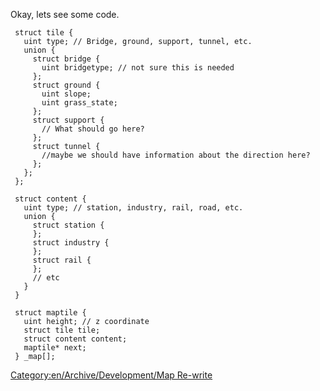 Okay, lets see some code.

  struct tile {
    uint type; // Bridge, ground, support, tunnel, etc.
    union {
      struct bridge {
        uint bridgetype; // not sure this is needed
      };
      struct ground {
        uint slope;
        uint grass_state;
      };
      struct support {
        // What should go here?
      };
      struct tunnel {
        //maybe we should have information about the direction here?
      };
    };
  };
  
  struct content {
    uint type; // station, industry, rail, road, etc.
    union {
      struct station {
      };
      struct industry {
      };
      struct rail {
      };
      // etc
    }
  }
    
  struct maptile {
    uint height; // z coordinate
    struct tile tile;
    struct content content;
    maptile* next;
  } _map[];

[[Category:en/Archive/Development/Map Re-write]]